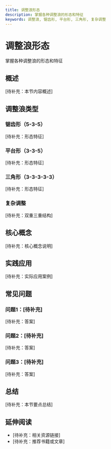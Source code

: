 ```yaml
---
title: 调整浪形态
description: 掌握各种调整浪的形态和特征
keywords: 调整浪, 锯齿形, 平台形, 三角形, 复杂调整
---
```


# 调整浪形态

掌握各种调整浪的形态和特征

## 概述

[待补充：本节内容概述]

## 调整浪类型

### 锯齿形（5-3-5）
[待补充：形态特征]

### 平台形（3-3-5）
[待补充：形态特征]

### 三角形（3-3-3-3-3）
[待补充：形态特征]

### 复杂调整
[待补充：双重三重结构]

## 核心概念

[待补充：核心概念说明]

## 实践应用

[待补充：实际应用案例]

## 常见问题

### 问题1：[待补充]
[待补充：答案]

### 问题2：[待补充]
[待补充：答案]

### 问题3：[待补充]
[待补充：答案]

## 总结

[待补充：本节要点总结]

## 延伸阅读

- [待补充：相关资源链接]
- [待补充：推荐书籍或文章]
